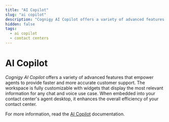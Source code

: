 ```yaml
---
title: "AI Copilot"
slug: "ai copilot"
description: "Cognigy AI Copilot offers a variety of advanced features that empower agents to provide faster and more accurate customer support."
hidden: false
tags:
  - ai copilot
  - contact centers
---
```


# AI Copilot

_Cognigy AI Copilot_ offers a variety of advanced features that empower agents to provide faster and more accurate customer support. The workspace is fully customizable with widgets that display the most relevant information for any chat and voice use case. When embedded into your contact center's agent desktop, it enhances the overall efficiency of your contact center.

For more information, read the [AI Copilot](../../ai-copilot/overview.mdx) documentation.
